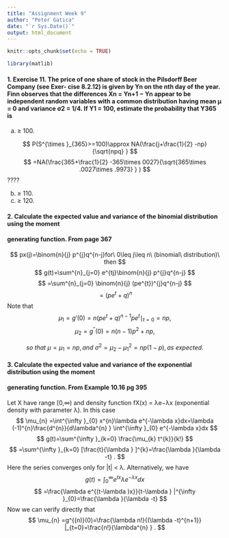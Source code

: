 ```yaml
---
title: "Assignment Week 9"
author: "Peter Gatica"
date: "`r Sys.Date()`"
output: html_document
---
```


```r
knitr::opts_chunk$set(echo = TRUE)
```

```r
library(matlib)
```

#### 1.  Exercise 11. The price of one share of stock in the Pilsdorff Beer Company (see Exer- cise 8.2.12) is given by Yn on the nth day of the year. Finn observes that the differences Xn = Yn+1 − Yn appear to be independent random variables with a common distribution having mean μ = 0 and variance σ2 = 1/4. If Y1 = 100, estimate the probability that Y365 is
(a) ≥ 100.

$$  P(S^{\times }_{365}>=100)\approx NA(\frac{j+\frac{1}{2} -np}{\sqrt{npq} }  $$
$$ =NA(\frac{365+\frac{1}{2} -365\times 0027}{\sqrt{365\times .0027\times .9973} } ) $$
????

(b) ≥ 110.
(c) ≥ 120.


#### 2. Calculate the expected value and variance of the binomial distribution using the moment
#### generating function.  From page 367

$$ px(j)=\binom{n}{j} p^{j}q^{n-j}for\  0\leq j\leq n\  (binomial\  distribution)\ then $$
$$  g(t)=\sum^{n}_{j=0} e^{tj}\binom{n}{j} p^{j}q^{n-j} $$
$$ =\sum^{n}_{j=0} \binom{n}{j} (pe^{t})^{j}q^{n-j} $$
$$ =(pe^{t}+q)^{n} $$
Note that
$$ \mu_{1} =g\prime (0)=n(pe^{t}+q)^{n-1}pe^{t}\mid_{t=0} =np,$$
$$ \mu_{2} =g^{\prime \prime }(0)=n(n-1)p^{2}+np, $$

$$ so\  that\  \mu =\mu_{1} =np,and\  \sigma^{2} =\mu_{2} -\mu^{2}_{1} =np(1-p),as\  expected. $$

#### 3. Calculate the expected value and variance of the exponential distribution using the moment
#### generating function. From Example 10.16 pg 395

Let X have range [0,∞) and density function fX(x) = λe−λx (exponential density with parameter λ). In this case 
$$ \mu_{n} =\int^{\infty }_{0} x^{n}\lambda e^{-\lambda x}dx=\lambda (-1)^{n}\frac{d^{n}}{d\lambda^{n} } \int^{\infty }_{0} e^{-\lambda x}dx $$
$$ g(t)=\sum^{\infty }_{k=0} \frac{\mu_{k} t^{k}}{k!} $$
$$ =\sum^{\infty }_{k=0} [\frac{t}{\lambda } ]^{k}=\frac{\lambda }{\lambda -t} . $$
Here the series converges only for |t| < λ. Alternatively, we have
$$ g(t)=\int^{\infty }_{0} e^{tx}\lambda e^{-\lambda x}dx $$
$$ =\frac{\lambda e^{(t-\lambda )x}}{t-\lambda } |^{\infty }_{0}=\frac{\lambda }{\lambda -t}  $$
Now we can verify directly that
 $$ \mu_{n} =g^{(n)}(0)=\frac{\lambda n!}{(\lambda -t)^{n+1}} |_{t=0}=\frac{n!}{\lambda^{n} } . $$


